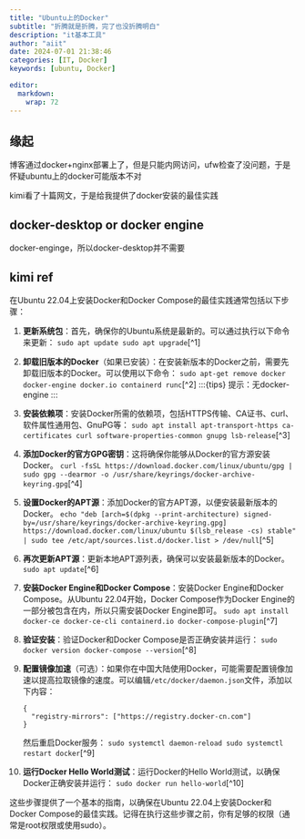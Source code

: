 ```yaml
---
title: "Ubuntu上的Docker"
subtitle: "折腾就是折腾，完了也没折腾明白"
description: "it基本工具"
author: "aiit"
date: 2024-07-01 21:38:46
categories: [IT, Docker]
keywords: [ubuntu, Docker]

editor: 
  markdown: 
    wrap: 72
---
```


## 缘起

博客通过docker+nginx部署上了，但是只能内网访问，ufw检查了没问题，于是怀疑ubuntu上的docker可能版本不对

kimi看了十篇网文，于是给我提供了docker安装的最佳实践

## docker-desktop or docker engine

docker-enginge，所以docker-desktop并不需要

## kimi ref

在Ubuntu 22.04上安装Docker和Docker Compose的最佳实践通常包括以下步骤：

1.  **更新系统包**：首先，确保你的Ubuntu系统是最新的。可以通过执行以下命令来更新：
    `sudo apt update sudo apt upgrade`\[\^1\]

2.  **卸载旧版本的Docker**（如果已安装）：在安装新版本的Docker之前，需要先卸载旧版本的Docker。可以使用以下命令：
    `sudo apt-get remove docker docker-engine docker.io containerd runc`\[\^2\]
    :::{tips} 提示：无docker-engine :::

3.  **安装依赖项**：安装Docker所需的依赖项，包括HTTPS传输、CA证书、curl、软件属性通用包、GnuPG等：
    `sudo apt install apt-transport-https ca-certificates curl software-properties-common gnupg lsb-release`\[\^3\]

4.  **添加Docker的官方GPG密钥**：这将确保你能够从Docker的官方源安装Docker。
    `curl -fsSL https://download.docker.com/linux/ubuntu/gpg | sudo gpg --dearmor -o /usr/share/keyrings/docker-archive-keyring.gpg`\[\^4\]

5.  **设置Docker的APT源**：添加Docker的官方APT源，以便安装最新版本的Docker。
    `echo "deb [arch=$(dpkg --print-architecture) signed-by=/usr/share/keyrings/docker-archive-keyring.gpg] https://download.docker.com/linux/ubuntu $(lsb_release -cs) stable" | sudo tee /etc/apt/sources.list.d/docker.list > /dev/null`\[\^5\]

6.  **再次更新APT源**：更新本地APT源列表，确保可以安装最新版本的Docker。
    `sudo apt update`\[\^6\]

7.  **安装Docker Engine和Docker Compose**：安装Docker Engine和Docker
    Compose。从Ubuntu 22.04开始，Docker Compose作为Docker
    Engine的一部分被包含在内，所以只需安装Docker Engine即可。
    `sudo apt install docker-ce docker-ce-cli containerd.io docker-compose-plugin`\[\^7\]

8.  **验证安装**：验证Docker和Docker Compose是否正确安装并运行：
    `sudo docker version docker-compose --version`\[\^8\]

9.  **配置镜像加速**（可选）：如果你在中国大陆使用Docker，可能需要配置镜像加速以提高拉取镜像的速度。可以编辑`/etc/docker/daemon.json`文件，添加以下内容：

    ```         
    {
      "registry-mirrors": ["https://registry.docker-cn.com"]
    }
    ```

    然后重启Docker服务：
    `sudo systemctl daemon-reload sudo systemctl restart docker`\[\^9\]

10. **运行Docker Hello World测试**：运行Docker的Hello
    World测试，以确保Docker正确安装并运行：
    `sudo docker run hello-world`\[\^10\]

这些步骤提供了一个基本的指南，以确保在Ubuntu 22.04上安装Docker和Docker
Compose的最佳实践。记得在执行这些步骤之前，你有足够的权限（通常是root权限或使用sudo）。
